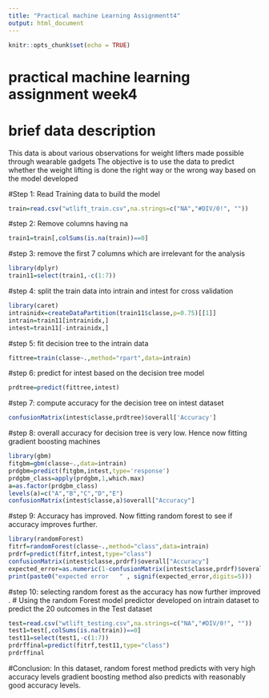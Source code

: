 ---
title: "Practical machine Learning Assignmentt4"
output: html_document
---

```{r setup, include=TRUE, message=FALSE,warning=FALSE}
knitr::opts_chunk$set(echo = TRUE)
```


# practical machine learning assignment week4

# brief data description
This data is about various observations for weight lifters made possible through wearable gadgets
The objective is to use the data to predict whether the weight lifting is done the right way or the wrong way based on the model developed

#Step 1: Read Training data to build the model

```{r message=FALSE,warning=FALSE }
train=read.csv("wtlift_train.csv",na.strings=c("NA","#DIV/0!", ""))
```

#step 2: Remove columns having na

```{r message=FALSE,warning=FALSE}
train1=train[,colSums(is.na(train))==0]
```

#step 3: remove the first 7 columns which are irrelevant for the analysis
```{r message=FALSE,warning=FALSE}
library(dplyr)
train11=select(train1,-c(1:7))
```
#step 4: split the train data into intrain and intest for cross validation
```{r message=FALSE,warning=FALSE}
library(caret)
intrainidx=createDataPartition(train11$classe,p=0.75)[[1]]
intrain=train11[intrainidx,]
intest=train11[-intrainidx,]
```
#step 5: fit decision tree to the intrain data
```{r message=FALSE,warning=FALSE}
fittree=train(classe~.,method="rpart",data=intrain)
```
#step 6: predict for intest based on the decision tree model 
```{r message=FALSE,warning=FALSE}
prdtree=predict(fittree,intest)
```
#step 7: compute accuracy for the decision tree on intest dataset
```{r message=FALSE,warning=FALSE}
confusionMatrix(intest$classe,prdtree)$overall['Accuracy']
```
#step 8: overall accuracy for decision tree is very low. Hence now fitting gradient boosting machines
```{r message=FALSE,warning=FALSE}
library(gbm)
fitgbm=gbm(classe~.,data=intrain)
prdgbm=predict(fitgbm,intest,type='response')
prdgbm_class=apply(prdgbm,1,which.max)
a=as.factor(prdgbm_class)
levels(a)=c("A","B","C","D","E")
confusionMatrix(intest$classe,a)$overall["Accuracy"]
```
#step 9: Accuracy has improved. Now fitting random forest to see if accuracy improves further.
```{r message=FALSE,warning=FALSE}
library(randomForest)
fitrf=randomForest(classe~.,method="class",data=intrain)
prdrf=predict(fitrf,intest,type="class")
confusionMatrix(intest$classe,prdrf)$overall["Accuracy"]
expected_error=as.numeric(1-confusionMatrix(intest$classe,prdrf)$overall["Accuracy"])
print(paste0("expected error   " , signif(expected_error,digits=5)))
```
#step 10: selecting random forest as the accuracy has now further improved . 
# Using the random Forest model predictor developed on intrain dataset to predict the 20 outcomes in the Test dataset
```{r message=FALSE,warning=FALSE, results="hide", echo=TRUE}
test=read.csv("wtlift_testing.csv",na.strings=c("NA","#DIV/0!", ""))
test1=test[,colSums(is.na(train))==0]
test11=select(test1,-c(1:7))
prdrffinal=predict(fitrf,test11,type="class")
prdrffinal
```
#Conclusion: In this dataset, random forest method predicts with very high accuracy levels gradient boosting method also predicts with reasonably good accuracy levels.